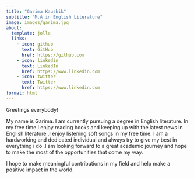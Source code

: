 ```yaml
---
title: "Garima Kaushik"
subtitle: "M.A in English Literature"
image: images/garima.jpg
about: 
  template: jolla
  links:
    - icon: github
      text: GitHub
      href: https://github.com
    - icon: linkedin
      text: LinkedIn
      href: https://www.linkedin.com
    - icon: twitter
      text: Twitter
      href: https://www.linkedin.com
format: html
---
```



Greetings everybody!

My name is Garima. I am currently pursuing a degree in English literature. In my free time i enjoy reading books and keeping up with the latest news in English literature .I enjoy listening soft songs in my free time.
I am a hardworking and dedicated individual and always try to give my best in everything i do .I am looking forward to a great academic journey and hope to make the most of the opportunities that come my way.

I hope to make meaningful contributions in my field and help make a positive impact in the world.  



